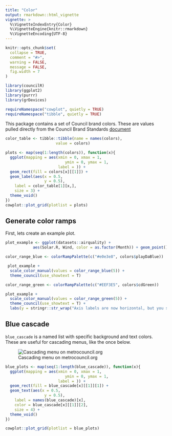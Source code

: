 ```yaml
---
title: "Color"
output: rmarkdown::html_vignette
vignette: >
  %\VignetteIndexEntry{Color}
  %\VignetteEngine{knitr::rmarkdown}
  %\VignetteEncoding{UTF-8}
---
```


```r
knitr::opts_chunk$set(
  collapse = TRUE,
  comment = "#>",
  warning = FALSE,
  message = FALSE,
  fig.width = 7
)
```

```r
library(councilR)
library(ggplot2)
library(purrr)
library(grDevices)

requireNamespace("cowplot", quietly = TRUE)
requireNamespace("tibble", quietly = TRUE)
```

This package contains a set of Council brand colors. These are values pulled directly from the Council Brand Standards [document](https://www.metrotransit.org/Data/Sites/1/media/logos/brand_standards.pdf)

```r
color_table <- tibble::tibble(name = names(colors),
                      value = colors)

plots <- map(seq(1:length(colors)), function(x){
  ggplot(mapping = aes(xmin = 0, xmax = 1,
                          ymin = 0, ymax = 1,
                       label = )) +
  geom_rect(fill = colors[x][[1]]) +
  geom_label(aes(x = 0.5,
                 y = 0.5),
    label = color_table[1][x,],
    size = 3) +
  theme_void()
})
cowplot::plot_grid(plotlist = plots)
```


## Generate color ramps   

First, lets create an example plot.

```r
plot_example <- ggplot(datasets::airquality) + 
            aes(Solar.R, Wind, color = as.factor(Month)) + geom_point()
```


```r
color_range_blue <- colorRampPalette(c("#e0e3e8", colors$playDaBlue))

 plot_example +
  scale_color_manual(values = color_range_blue(5)) +
  theme_council(use_showtext = T)

```
```r
color_range_green <- colorRampPalette(c("#EEF3E5", colors$cdGreen))

plot_example +
  scale_color_manual(values = color_range_green(5)) +
  theme_council(use_showtext = T) +
  labs(y = stringr::str_wrap("Axis labels are now horizontal, but you still need to insert some code to wrap long labels", width = 15))

```

## Blue cascade  

`blue_cascade` is a named list with specific background and text colors. These are useful for cascading menus, like the once below.

![Cascading menu on metrocouncil.org](blue_cascade_menu.png)

```r
blue_plots <- map(seq(1:length(blue_cascade)), function(x){
  ggplot(mapping = aes(xmin = 0, xmax = 1,
                          ymin = 0, ymax = 1,
                       label = )) +
  geom_rect(fill = blue_cascade[x][[1]][1]) +
  geom_text(aes(x = 0.5,
                 y = 0.5),
    label = names(blue_cascade)[x],
    color = blue_cascade[x][[1]][2],
    size = 4) +
  theme_void()
})

cowplot::plot_grid(plotlist = blue_plots)
```

